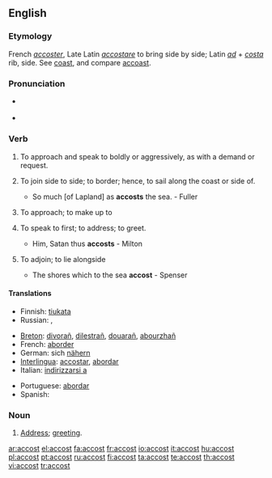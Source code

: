 ==English==

===Etymology===
French ''[[accoster]]'', Late Latin ''[[accostare]]'' to bring side by side; Latin ''[[ad]]'' + ''[[costa]]'' rib, side. See [[coast]], and compare [[accoast]].

===Pronunciation===
* {{a|US}} {{IPA|/əˈkɔst/}}
* {{audio|en-us-accost.ogg|Audio (US)}}

===Verb===
{{en-verb}}

# {{context|transitive}} To approach and speak to boldly or aggressively, as with a demand or request.
# {{context|transitive|obsolete}} To join side to side; to border; hence, to sail along the coast or side of.
#* So much [of Lapland] as '''accosts''' the sea. - Fuller
# {{context|transitive|obsolete|Shakespearian}} To approach; to make up to
# {{transitive}} To speak to first; to address; to greet.
#* Him, Satan thus '''accosts''' - Milton
# {{context|intransitive|obsolete}} To adjoin; to lie alongside
#* The shores which to the sea '''accost''' - Spenser

====Translations====
{{trans-top|To approach and speak to boldly or aggressively, as with a demand or request}}
* Finnish: [[tiukata]]
* Russian: {{t+|ru|обращаться|sc=Cyrl}}, {{t+|ru|заговаривать|sc=Cyrl}}
{{trans-bottom}}
{{trans-top|To join side to side; to border; hence, to sail along the coast or side of.}}
{{trans-bottom}}
{{trans-top|To approach and speak to boldly or aggressively, as with a demand or request}}
{{trans-bottom}}
{{checktrans-top}}
* [[Breton]]: [[divorañ]], [[dilestrañ]], [[douarañ]], [[abourzhañ]]
* French: [[aborder]]
* German: sich [[nähern]]
* [[Interlingua]]: [[accostar]], [[abordar]]
* Italian: [[indirizzarsi a]]
{{trans-mid}}
* Portuguese: [[abordar]]
* Spanish: {{t+|es|acercar|alt=acercarse a}}
{{trans-bottom}}

===Noun===
{{en-noun}}

# {{rare}} [[address|Address]]; [[greeting]].

[[ar:accost]]
[[el:accost]]
[[fa:accost]]
[[fr:accost]]
[[io:accost]]
[[it:accost]]
[[hu:accost]]
[[pl:accost]]
[[pt:accost]]
[[ru:accost]]
[[fi:accost]]
[[ta:accost]]
[[te:accost]]
[[th:accost]]
[[vi:accost]]
[[tr:accost]]